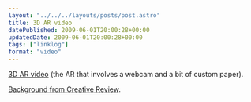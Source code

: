 ```yaml
---
layout: "../../../layouts/posts/post.astro"
title: 3D AR video
datePublished: 2009-06-01T20:00:28+00:00
updatedDate: 2009-06-01T20:00:28+00:00
tags: ["linklog"]
format: "video"
---
```



<YouTube id="http://www.youtube.com/watch?v=Z_bj1GTH9UA" />

[3D AR video][1] (the AR that involves a webcam and a bit of custom paper).

[Background from Creative Review][2].

[1]: http://www.youtube.com/watch?v=Z_bj1GTH9UA
[2]: http://www.creativereview.co.uk/cr-blog/2009/june/julian-perrettas-interactive-music-video
